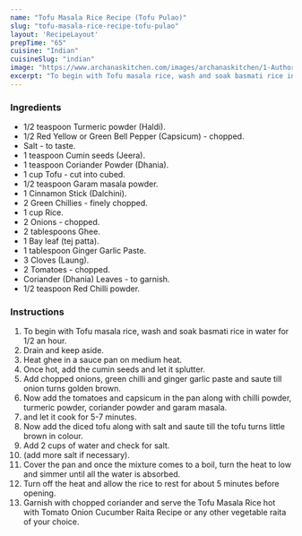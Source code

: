 ---
name: "Tofu Masala Rice Recipe (Tofu Pulao)"
slug: "tofu-masala-rice-recipe-tofu-pulao"
layout: 'RecipeLayout'
prepTime: "65"
cuisine: "Indian"
cuisineSlug: "indian"
image: "https://www.archanaskitchen.com/images/archanaskitchen/1-Author/Richa_Gupta/Tofu_Masala_Rice_Indian_Style.jpg"
excerpt: "To begin with Tofu masala rice, wash and soak basmati rice in water for 12 an hour"
---

### Ingredients

- 1/2 teaspoon Turmeric powder (Haldi).
- 1/2 Red Yellow or Green Bell Pepper (Capsicum) - chopped.
- Salt - to taste.
- 1 teaspoon Cumin seeds (Jeera).
- 1 teaspoon Coriander Powder (Dhania).
- 1 cup Tofu - cut into cubed.
- 1/2 teaspoon Garam masala powder.
- 1 Cinnamon Stick (Dalchini).
- 2 Green Chillies - finely chopped.
- 1 cup Rice.
- 2 Onions - chopped.
- 2 tablespoons Ghee.
- 1 Bay leaf (tej patta).
- 1 tablespoon Ginger Garlic Paste.
- 3 Cloves (Laung).
- 2 Tomatoes - chopped.
- Coriander (Dhania) Leaves - to garnish.
- 1/2 teaspoon Red Chilli powder.

### Instructions

1. To begin with Tofu masala rice, wash and soak basmati rice in water for 1/2 an hour.
1. Drain and keep aside.
1. Heat ghee in a sauce pan on medium heat.
1. Once hot, add the cumin seeds and let it splutter.
1. Add chopped onions, green chilli and ginger garlic paste and saute till onion turns golden brown.
1. Now add the tomatoes and capsicum in the pan along with chilli powder, turmeric powder, coriander powder and garam masala.
1. and let it cook for 5-7 minutes.
1. Now add the diced tofu along with salt and saute till the tofu turns little brown in colour.
1. Add 2 cups of water and check for salt.
1. (add more salt if necessary).
1. Cover the pan and once the mixture comes to a boil, turn the heat to low and simmer until all the water is absorbed.
1. Turn off the heat and allow the rice to rest for about 5 minutes before opening.
1. Garnish with chopped coriander and serve the Tofu Masala Rice hot with Tomato Onion Cucumber Raita Recipe or any other vegetable raita of your choice.
